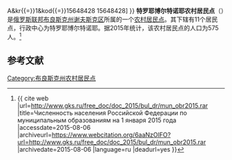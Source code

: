 {{Infobox Settlement
| official_name = 特罗耶博尔特诺耶农村居民点
| native_name = Троебортновское сельское поселение
| settlement_type = [[农村居民点|农村居民点]]
| subdivision_type = [[国家|国家]]
| subdivision_type1 = [[州_(俄罗斯)|州]]
| subdivision_type2 = [[区_(苏联)|区]]
| subdivision_name = {{RUS}}
| subdivision_name1 = [[布良斯克州|布良斯克州]]
| subdivision_name2 = [[谢夫斯克区|谢夫斯克区]]
| seat_type = 行政中心
| seat = 特罗耶博尔特诺耶
| population_as_of=2015
| population_footnotes = <ref name=stat />
| population_total = 575
| coordinates_display = inline,title
| latd =  | latm =  | lats =  | latNS = N
| longd =  | longm =  | longs =  | longEW = E
| timezone = [[莫斯科时间|MSK]]
| utc_offset = +3
| blank_name = [[俄罗斯市政土地区划代码|OKTMO编码]]
| blank_info = [http://classif.spb.ru/classificators/view/tma.php?st{{=}}A&kr{{=}}1&kod{{=}}15648428 15648428]
}}
'''特罗耶博尔特诺耶农村居民点'''（{{lang-ru|Троебортновское сельское поселение}}）是[[俄罗斯联邦|俄罗斯联邦]][[布良斯克州|布良斯克州]][[谢夫斯克区|谢夫斯克区]]所属的一个[[农村居民点|农村居民点]]。其下辖有11个居民点，行政中心为特罗耶博尔特诺耶。据2015年统计，该农村居民点的人口为575人。<ref name=stat>{{ cite web |url=http://www.gks.ru/free_doc/doc_2015/bul_dr/mun_obr2015.rar |title=Численность населения Российской Федерации по муниципальным образованиям на 1 января 2015 года |accessdate=2015-08-06 |archiveurl=https://www.webcitation.org/6aaNzOlFO?url=http://www.gks.ru/free_doc/doc_2015/bul_dr/mun_obr2015.rar |archivedate=2015-08-06 |language=ru |deadurl=yes }}</ref>

== 参考文献 ==
{{reflist}}

{{Russia-stub}}

[[Category:布良斯克州农村居民点|Category:布良斯克州农村居民点]]